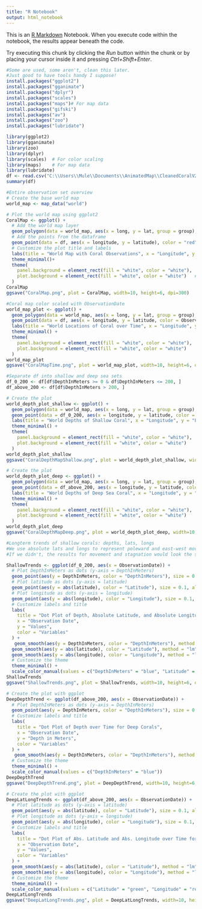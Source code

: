 ---
title: "R Notebook"
output: html_notebook
---

This is an [R Markdown](http://rmarkdown.rstudio.com) Notebook. When you execute code within the notebook, the results appear beneath the code.

Try executing this chunk by clicking the *Run* button within the chunk or by placing your cursor inside it and pressing *Ctrl+Shift+Enter*.

```{r}
#Some are used, some aren't, clean this later.
#Just good to have tools handy I suppose!
install.packages("ggplot2")
install.packages("gganimate")
install.packages("dplyr")
install.packages("scales")
install.packages("maps")# For map data
install.packages("gifski")
install.packages("av")
install.packages("zoo")
install.packages("lubridate")
```

```{r}
library(ggplot2)
library(gganimate)
library(zoo)
library(dplyr)
library(scales)  # For color scaling
library(maps)    # For map data
library(lubridate)
df <- read.csv("C:\\Users\\Mule\\Documents\\AnimatedMap\\CleanedCoralV2.csv")
summary(df)
```

```{r}
#Entire observation set overview
# Create the base world map
world_map <- map_data("world")

# Plot the world map using ggplot2
CoralMap <- ggplot() +
  # Add the world map layer
  geom_polygon(data = world_map, aes(x = long, y = lat, group = group), fill = "lightgray", color = "white") +
  # Add the points from the dataframe
  geom_point(data = df, aes(x = longitude, y = latitude), color = "red", size = 0.1) +
  # Customize the plot title and labels
  labs(title = "World Map with Coral Observations", x = "Longitude", y = "Latitude") +
  theme_minimal()+
  theme(
    panel.background = element_rect(fill = "white", color = "white"),  # Set background to white
    plot.background = element_rect(fill = "white", color = "white")   # Set overall background to white
  )
CoralMap
ggsave("CoralMap.png", plot = CoralMap, width=10, height=6, dpi=300)
```

```{r}
#Coral map color scaled with ObservationDate
world_map_plot <- ggplot() +
  geom_polygon(data = world_map, aes(x = long, y = lat, group = group), fill = "lightgray", color = "white") +
  geom_point(data = df, aes(x = longitude, y = latitude, color = ObservationDate), size = 0.1) +  # Color points by time
  labs(title = "World Locations of Coral over Time", x = "Longitude", y = "Latitude") +
  theme_minimal() +
  theme(
    panel.background = element_rect(fill = "white", color = "white"),
    plot.background = element_rect(fill = "white", color = "white")
  )
world_map_plot
ggsave("CoralMapTime.png", plot = world_map_plot, width=10, height=6, dpi=300)
```

```{r}
#Separate df into shallow and deep sea sets
df_0_200 <- df[df$DepthInMeters >= 0 & df$DepthInMeters <= 200, ]
df_above_200 <- df[df$DepthInMeters > 200, ]
```

```{r}
# Create the plot
world_depth_plot_shallow <- ggplot() +
  geom_polygon(data = world_map, aes(x = long, y = lat, group = group), fill = "lightgray", color = "white") +
  geom_point(data = df_0_200, aes(x = longitude, y = latitude, color = DepthInMeters), size = 0.1) +  # Color points by depth
  labs(title = "World Depths of Shallow Coral", x = "Longitude", y = "Latitude") +
  theme_minimal() +
  theme(
    panel.background = element_rect(fill = "white", color = "white"),
    plot.background = element_rect(fill = "white", color = "white")
  )
world_depth_plot_shallow
ggsave("CoralDepthMapShallow.png", plot = world_depth_plot_shallow, width=10, height=6, dpi=300)

# Create the plot
world_depth_plot_deep <- ggplot() +
  geom_polygon(data = world_map, aes(x = long, y = lat, group = group), fill = "lightgray", color = "white") +
  geom_point(data = df_above_200, aes(x = longitude, y = latitude, color = DepthInMeters), size = 0.1) +  # Color points by depth
  labs(title = "World Depths of Deep Sea Coral", x = "Longitude", y = "Latitude") +
  theme_minimal() +
  theme(
    panel.background = element_rect(fill = "white", color = "white"),
    plot.background = element_rect(fill = "white", color = "white")
  )
world_depth_plot_deep
ggsave("CoralDepthMapDeep.png", plot = world_depth_plot_deep, width=10, height=6, dpi=300)
```

```{r}
#Longterm trends of shallow corals: depths, lats, longs
#We use absolute lats and longs to represent poleward and east-west movement
#If we didn't, the results for movement and stagnation would look the same on a trendline

ShallowTrends <- ggplot(df_0_200, aes(x = ObservationDate)) +
  # Plot DepthInMeters as dots (y-axis = DepthInMeters)
  geom_point(aes(y = DepthInMeters, color = "DepthInMeters"), size = 0.1, alpha = 0.1) +
  # Plot latitude as dots (y-axis = latitude)
  geom_point(aes(y = abs(latitude), color = "Latitude"), size = 0.1, alpha = 0.1) +
  # Plot longitude as dots (y-axis = longitude)
  geom_point(aes(y = abs(longitude), color = "Longitude"), size = 0.1, alpha = 0.1) +
  # Customize labels and title
  labs(
    title = "Dot Plot of Depth, Absolute Latitude, and Absolute Longitude over Time for Shallow Corals",
    x = "Observation Date",
    y = "Values",
    color = "Variables"
  ) +
   geom_smooth(aes(y = DepthInMeters, color = "DepthInMeters"), method = "lm", se = TRUE, linetype = "solid") +  # Linear model for DepthInMeters
  geom_smooth(aes(y = abs(latitude), color = "Latitude"), method = "lm", se = TRUE, linetype = "solid") +  # Linear model for latitude
  geom_smooth(aes(y = abs(longitude), color = "Longitude"), method = "lm", se = TRUE, linetype = "solid") +  # Linear model for longitude
  # Customize the theme
  theme_minimal() +
  scale_color_manual(values = c("DepthInMeters" = "blue", "Latitude" = "green", "Longitude" = "red"))
ShallowTrends
ggsave("ShallowTrends.png", plot = ShallowTrends, width=10, height=6, dpi=300)
```

```{r}
# Create the plot with ggplot
DeepDepthTrend <- ggplot(df_above_200, aes(x = ObservationDate)) +
  # Plot DepthInMeters as dots (y-axis = DepthInMeters)
  geom_point(aes(y = DepthInMeters, color = "DepthInMeters"), size = 0.1, alpha = 0.1) +
  # Customize labels and title
  labs(
    title = "Dot Plot of Depth over Time for Deep Corals",
    x = "Observation Date",
    y = "Depth in Meters",
    color = "Variables"
  ) +
   geom_smooth(aes(y = DepthInMeters, color = "DepthInMeters"), method = "lm", se = TRUE, linetype = "solid") +  # Linear model for DepthInMeters
  # Customize the theme
  theme_minimal() +
  scale_color_manual(values = c("DepthInMeters" = "blue"))
DeepDepthTrend
ggsave("DeepDepthTrend.png", plot = DeepDepthTrend, width=10, height=6, dpi=300)

# Create the plot with ggplot
DeepLatLongTrends <- ggplot(df_above_200, aes(x = ObservationDate)) +
  # Plot latitude as dots (y-axis = latitude)
  geom_point(aes(y = abs(latitude), color = "Latitude"), size = 0.1, alpha = 0.1) +
  # Plot longitude as dots (y-axis = longitude)
  geom_point(aes(y = abs(longitude), color = "Longitude"), size = 0.1, alpha = 0.1) +
  # Customize labels and title
  labs(
    title = "Dot Plot of Abs. Latitude and Abs. Longitude over Time for Deep Corals",
    x = "Observation Date",
    y = "Values",
    color = "Variables"
  ) +
  geom_smooth(aes(y = abs(latitude), color = "Latitude"), method = "lm", se = TRUE, linetype = "solid") +  # Linear model for latitude
  geom_smooth(aes(y = abs(longitude), color = "Longitude"), method = "lm", se = TRUE, linetype = "solid") +  # Linear model for longitude
  # Customize the theme
  theme_minimal() +
  scale_color_manual(values = c("Latitude" = "green", "Longitude" = "red"))
DeepLatLongTrends
ggsave("DeepLatLongTrends.png", plot = DeepLatLongTrends, width=10, height=6, dpi=300)
```
